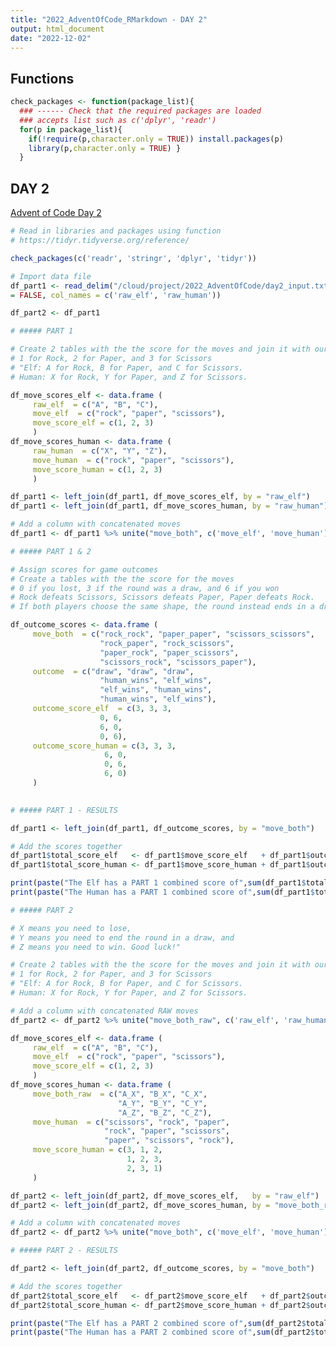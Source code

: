 ```yaml
---
title: "2022_AdventOfCode_RMarkdown - DAY 2"
output: html_document
date: "2022-12-02"
---
```


## Functions

```r
check_packages <- function(package_list){
  ### ------ Check that the required packages are loaded 
  ### accepts list such as c('dplyr', 'readr')
  for(p in package_list){
    if(!require(p,character.only = TRUE)) install.packages(p)
    library(p,character.only = TRUE) }
  }
```

## DAY 2

[Advent of Code Day 2](https://adventofcode.com/2022/day/2)

```r
# Read in libraries and packages using function
# https://tidyr.tidyverse.org/reference/

check_packages(c('readr', 'stringr', 'dplyr', 'tidyr'))

# Import data file
df_part1 <- read_delim("/cloud/project/2022_AdventOfCode/day2_input.txt", delim = " ", skip_empty_rows	
= FALSE, col_names = c('raw_elf', 'raw_human'))

df_part2 <- df_part1

```

```r
# ##### PART 1 

# Create 2 tables with the the score for the moves and join it with our moves
# 1 for Rock, 2 for Paper, and 3 for Scissors
# "Elf: A for Rock, B for Paper, and C for Scissors. 
# Human: X for Rock, Y for Paper, and Z for Scissors.

df_move_scores_elf <- data.frame (
     raw_elf  = c("A", "B", "C"),
     move_elf  = c("rock", "paper", "scissors"),
     move_score_elf = c(1, 2, 3)
     )
df_move_scores_human <- data.frame (
     raw_human  = c("X", "Y", "Z"),
     move_human  = c("rock", "paper", "scissors"),
     move_score_human = c(1, 2, 3)
     )

df_part1 <- left_join(df_part1, df_move_scores_elf, by = "raw_elf")
df_part1 <- left_join(df_part1, df_move_scores_human, by = "raw_human")

# Add a column with concatenated moves
df_part1 <- df_part1 %>% unite("move_both", c('move_elf', 'move_human'), remove = FALSE)
```

```r
# ##### PART 1 & 2

# Assign scores for game outcomes
# Create a tables with the the score for the moves
# 0 if you lost, 3 if the round was a draw, and 6 if you won
# Rock defeats Scissors, Scissors defeats Paper, Paper defeats Rock.
# If both players choose the same shape, the round instead ends in a draw.

df_outcome_scores <- data.frame (
     move_both  = c("rock_rock", "paper_paper", "scissors_scissors", 
                    "rock_paper", "rock_scissors",
                    "paper_rock", "paper_scissors",
                    "scissors_rock", "scissors_paper"),
     outcome  = c("draw", "draw", "draw", 
                    "human_wins", "elf_wins",
                    "elf_wins", "human_wins",
                    "human_wins", "elf_wins"),
     outcome_score_elf  = c(3, 3, 3,
                    0, 6,
                    6, 0,
                    0, 6),
     outcome_score_human = c(3, 3, 3,
                     6, 0,
                     0, 6,
                     6, 0)
     )
  
```

```r
# ##### PART 1 - RESULTS

df_part1 <- left_join(df_part1, df_outcome_scores, by = "move_both")

# Add the scores together
df_part1$total_score_elf   <- df_part1$move_score_elf   + df_part1$outcome_score_elf
df_part1$total_score_human <- df_part1$move_score_human + df_part1$outcome_score_human

print(paste("The Elf has a PART 1 combined score of",sum(df_part1$total_score_elf)))
print(paste("The Human has a PART 1 combined score of",sum(df_part1$total_score_human)))


```

```r
# ##### PART 2 

# X means you need to lose, 
# Y means you need to end the round in a draw, and 
# Z means you need to win. Good luck!"

# Create 2 tables with the the score for the moves and join it with our moves
# 1 for Rock, 2 for Paper, and 3 for Scissors
# "Elf: A for Rock, B for Paper, and C for Scissors. 
# Human: X for Rock, Y for Paper, and Z for Scissors.

# Add a column with concatenated RAW moves
df_part2 <- df_part2 %>% unite("move_both_raw", c('raw_elf', 'raw_human'), remove = FALSE)

df_move_scores_elf <- data.frame (
     raw_elf  = c("A", "B", "C"),
     move_elf  = c("rock", "paper", "scissors"),
     move_score_elf = c(1, 2, 3)
     )
df_move_scores_human <- data.frame (
     move_both_raw  = c("A_X", "B_X", "C_X", 
                        "A_Y", "B_Y", "C_Y", 
                        "A_Z", "B_Z", "C_Z"),
     move_human  = c("scissors", "rock", "paper",
                     "rock", "paper", "scissors",
                     "paper", "scissors", "rock"),
     move_score_human = c(3, 1, 2,
                          1, 2, 3,
                          2, 3, 1)
     )

df_part2 <- left_join(df_part2, df_move_scores_elf,   by = "raw_elf")
df_part2 <- left_join(df_part2, df_move_scores_human, by = "move_both_raw")

# Add a column with concatenated moves
df_part2 <- df_part2 %>% unite("move_both", c('move_elf', 'move_human'), remove = FALSE)
```


```r
# ##### PART 2 - RESULTS

df_part2 <- left_join(df_part2, df_outcome_scores, by = "move_both")

# Add the scores together
df_part2$total_score_elf   <- df_part2$move_score_elf   + df_part2$outcome_score_elf
df_part2$total_score_human <- df_part2$move_score_human + df_part2$outcome_score_human

print(paste("The Elf has a PART 2 combined score of",sum(df_part2$total_score_elf)))
print(paste("The Human has a PART 2 combined score of",sum(df_part2$total_score_human)))


```
